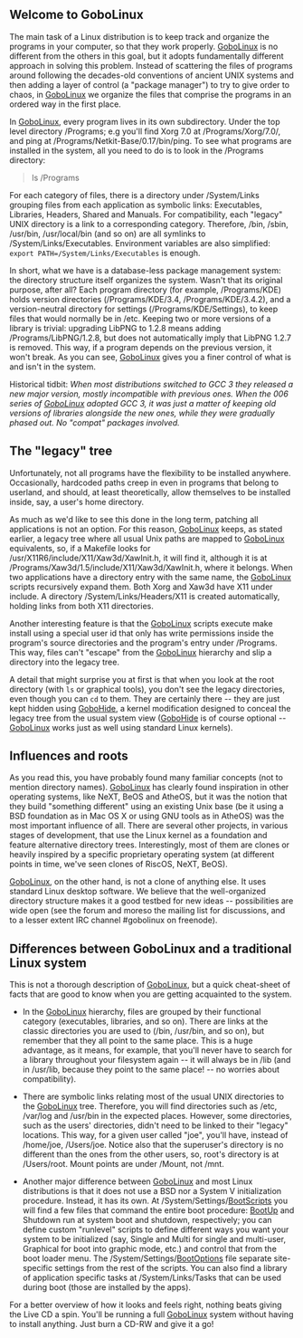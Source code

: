 {{Handbook Navigation}}

==  Welcome to GoboLinux ==

The main task of a Linux distribution is to keep track and organize the programs in your computer, so that they work properly. [[GoboLinux]] is no different from the others in this goal, but it adopts fundamentally different approach in solving this problem. Instead of scattering the files of programs around following the decades-old conventions of ancient UNIX systems and then adding a layer of control (a "package manager") to try to give order to chaos, in [[GoboLinux]] we organize the files that comprise the programs in an ordered way in the first place.

In [[GoboLinux]], every program lives in its own subdirectory.  Under the top level directory /Programs; e.g  you'll find Xorg 7.0 at /Programs/Xorg/7.0/, and ping at /Programs/Netkit-Base/0.17/bin/ping. To see what programs are installed in the system, all you need to do is to look in the /Programs directory:

<blockquote>
ls /Programs <br/>
</blockquote>

For each category of files, there is a directory under /System/Links grouping files from each application as symbolic links: Executables, Libraries, Headers, Shared and Manuals. For compatibility, each "legacy" UNIX directory is a link to a corresponding category. Therefore, /bin, /sbin, /usr/bin, /usr/local/bin (and so on) are all symlinks to /System/Links/Executables. Environment variables are also simplified: <code>export PATH=/System/Links/Executables</code> is enough.

In short, what we have is a database-less package management system: the directory structure itself organizes the system.  Wasn't that its original purpose, after all?  Each program directory (for example, /Programs/KDE) holds version directories (/Programs/KDE/3.4, /Programs/KDE/3.4.2), and a version-neutral directory for settings (/Programs/KDE/Settings), to keep files that would normally be in /etc. Keeping two or more versions of a library is trivial: upgrading LibPNG to 1.2.8 means adding /Programs/LibPNG/1.2.8, but does not automatically imply that LibPNG 1.2.7 is removed. This way, if a program depends on the previous version, it won't break. As you can see, [[GoboLinux]] gives you a finer control of what is and isn't in the system.

Historical tidbit: ''When most distributions switched to GCC 3 they released a new major version, mostly incompatible with previous ones. When the 006 series of [[GoboLinux]] adopted GCC 3, it was just a matter of keeping old versions of libraries alongside the new ones, while they were gradually phased out. No "compat" packages involved.''

==  The "legacy" tree ==

Unfortunately, not all programs have the flexibility to be installed anywhere. Occasionally, hardcoded paths creep in even in programs that belong to userland, and should, at least theoretically, allow themselves to be installed inside, say, a user's home directory.

As much as we'd like to see this done in the long term, patching all applications is not an option. For this reason, [[GoboLinux]] keeps, as stated earlier, a legacy tree where all usual Unix paths are mapped to [[GoboLinux]] equivalents, so, if a Makefile looks for /usr/X11R6/include/X11/Xaw3d/XawInit.h, it will find it, although it is at /Programs/Xaw3d/1.5/include/X11/Xaw3d/XawInit.h, where it belongs. When two applications have a directory entry with the same name, the [[GoboLinux]] scripts recursively expand them. Both Xorg and Xaw3d have X11 under include.  A directory /System/Links/Headers/X11 is created automatically, holding links from both X11 directories.

Another interesting feature is that the [[GoboLinux]] scripts execute make install using a special user id that only has write permissions inside the program's source directories and the program's entry under /Programs. This way, files can't "escape" from the [[GoboLinux]] hierarchy and slip a directory into the legacy tree.

A detail that might surprise you at first is that when you look at the root directory (with <code>ls</code> or graphical tools), you don't see the legacy directories, even though you can <code>cd</code> to them. They are certainly there -- they are just kept hidden using [[GoboHide]], a kernel modification designed to conceal the legacy tree from the usual system view ([[GoboHide]] is of course optional -- [[GoboLinux]] works just as well using standard Linux kernels).

==  Influences and roots ==

As you read this, you have probably found many familiar concepts (not to mention directory names). [[GoboLinux]] has clearly found inspiration in other operating systems, like NeXT, BeOS and AtheOS, but it was the notion that they build "something different" using an existing Unix base (be it using a BSD foundation as in Mac OS X or using GNU tools as in AtheOS) was the most important influence of all. There are several other projects, in various stages of development, that use the Linux kernel as a foundation and feature alternative directory trees. Interestingly, most of them are clones or heavily inspired by a specific proprietary operating system (at different points in time, we've seen clones of RiscOS, NeXT, BeOS).

[[GoboLinux]], on the other hand, is not a clone of anything else. It uses standard Linux desktop software. 
We believe that the well-organized directory structure makes it a good testbed for new ideas -- possibilities are wide open (see the forum and moreso the mailing list for discussions, and to a lesser extent IRC channel #gobolinux on freenode). 


== Differences between GoboLinux and a traditional Linux system ==

This is not a thorough description of [[GoboLinux]], but a quick cheat-sheet of facts that are good to know when you are getting acquainted to the system.

*In the [[GoboLinux]] hierarchy, files are grouped by their functional category (executables, libraries, and so on). There are links at the classic directories you are used to (/bin, /usr/bin, and so on), but remember that they all point to the same place. This is a huge advantage, as it means, for example, that you'll never have to search for a library throughout your filesystem again -- it will always be in /lib (and in /usr/lib, because they point to the same place! -- no worries about compatibility).

*There are symbolic links relating most of the usual UNIX directories to the [[GoboLinux]] tree. Therefore, you will find directories such as /etc, /var/log and /usr/bin in the expected places. However, some directories, such as the users' directories, didn't need to be linked to their "legacy" locations. This way, for a given user called "joe", you'll have, instead of /home/joe, /Users/joe. Notice also that the superuser's directory is no different than the ones from the other users, so, root's directory is at /Users/root. Mount points are under /Mount, not /mnt.

*Another major difference between [[GoboLinux]] and most Linux distributions is that it does not use a BSD nor a System V initialization procedure. Instead, it has its own. At /System/Settings/[[BootScripts]] you will find a few files that command the entire boot procedure: [[BootUp]] and Shutdown run at system boot and shutdown, respectively; you can define custom "runlevel" scripts to define different ways you want your system to be initialized (say, Single and Multi for single and multi-user, Graphical for boot into graphic mode, etc.) and control that from the boot loader menu. The /System/Settings/[[BootOptions]] file separate site-specific settings from the rest of the scripts. You can also find a library of application specific tasks at /System/Links/Tasks that can be used during boot (those are installed by the apps).

For a better overview of how it looks and feels right, nothing beats giving the Live CD a spin. 
You'll be running a full [[GoboLinux]] system without having to install anything. Just burn a CD-RW and give it a go!
